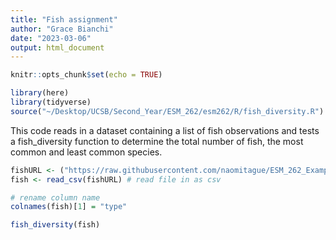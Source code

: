 ```yaml
---
title: "Fish assignment"
author: "Grace Bianchi"
date: "2023-03-06"
output: html_document
---
```


```r
knitr::opts_chunk$set(echo = TRUE)

library(here)
library(tidyverse)
source("~/Desktop/UCSB/Second_Year/ESM_262/esm262/R/fish_diversity.R")
```

This code reads in a dataset containing a list of fish observations and tests a fish_diversity function to determine the total number of fish, the most common and least common species. 

```r
fishURL <- ("https://raw.githubusercontent.com/naomitague/ESM_262_Examples/main/Data/fish.txt") # URL from github
fish <- read_csv(fishURL) # read file in as csv

# rename column name
colnames(fish)[1] = "type"
```

```r
fish_diversity(fish)
```

